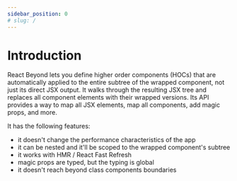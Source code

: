 ```yaml
---
sidebar_position: 0
# slug: /
---
```


# Introduction

React Beyond lets you define higher order components (HOCs) that are automatically applied to the entire subtree of the wrapped component, not just its direct JSX output. It walks through the resulting JSX tree and replaces all component elements with their wrapped versions. Its API provides a way to map all JSX elements, map all components, add magic props, and more.

It has the following features:
- it doesn't change the performance characteristics of the app
- it can be nested and it'll be scoped to the wrapped component's subtree
- it works with HMR / React Fast Refresh
- magic props are typed, but the typing is global
- it doesn't reach beyond class components boundaries
